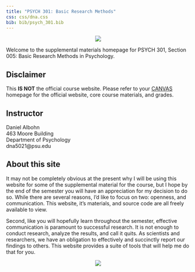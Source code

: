 ```yaml
---
title: "PSYCH 301: Basic Research Methods"
css: css/dna.css
bib: bib/psych_301.bib
---
```

<center>

![](imgs/psu.png)

</center>

Welcome to the supplemental materials homepage for PSYCH 301, Section 005: Basic Research Methods in Psychology.

## Disclaimer
This **IS NOT** the official course website. Please refer to your [CANVAS](https://canvas.psu.edu) homepage for
the official website, core course materials, and grades.

## Instructor

Daniel Albohn \
463 Moore Building \
Department of Psychology \
dna5021@psu.edu

## About this site
It may not be completely obvious at the present why I will be using this website for some of the supplemental
material for the course, but I hope by the end of the semester you will have an appreciation for my decision to
do so. While there are several reasons, I'd like to focus on two: openness, and communication. This website, it's
materials, and source code are all freely available to view.

Second, like you will hopefully learn throughout the semester, effective communication is paramount to successful research.
It is not enough to conduct research, analyze the results, and call it quits. As scientists and researchers, we have an
obligation to effectively and succinctly report our findings to others. This website provides a suite of tools that will
help me do that for you.

<center>

![](imgs/cor_cause.jpg)

</center>